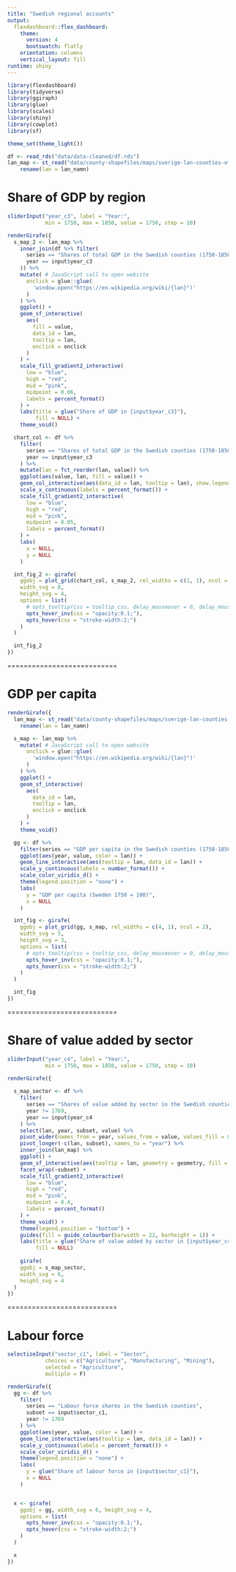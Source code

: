 ```yaml
---
title: "Swedish regional accounts"
output: 
  flexdashboard::flex_dashboard:
    theme: 
      version: 4
      bootswatch: flatly
    orientation: columns
    vertical_layout: fill
runtime: shiny
---
```


```r
library(flexdashboard)
library(tidyverse)
library(ggiraph)
library(glue)
library(scales)
library(shiny)
library(cowplot)
library(sf)

theme_set(theme_light())

df <- read_rds("data/data-cleaned/df.rds")
lan_map <- st_read("data/county-shapefiles/maps/sverige-lan-counties-of-sweden.shp") %>%
    rename(lan = lan_namn)
```

# Share of GDP by region

```r

sliderInput("year_c3", label = "Year:",
            min = 1750, max = 1850, value = 1750, step = 10)

renderGirafe({
  s_map_2 <- lan_map %>%
    inner_join(df %>% filter(
      series == "Shares of total GDP in the Swedish counties (1750-1850)",
      year == input$year_c3
    )) %>%
    mutate( # JavaScript call to open website
      onclick = glue::glue(
        'window.open("https://en.wikipedia.org/wiki/{lan}")'
      )
    ) %>%
    ggplot() +
    geom_sf_interactive(
      aes(
        fill = value,
        data_id = lan,
        tooltip = lan,
        onclick = onclick
      )
    ) +
    scale_fill_gradient2_interactive(
      low = "blue",
      high = "red",
      mid = "pink",
      midpoint = 0.06,
      labels = percent_format()
    ) +
    labs(title = glue("Share of GDP in {input$year_c3}"),
         fill = NULL) +
    theme_void()

  chart_col <- df %>%
    filter(
      series == "Shares of total GDP in the Swedish counties (1750-1850)",
      year == input$year_c3
    ) %>%
    mutate(lan = fct_reorder(lan, value)) %>%
    ggplot(aes(value, lan, fill = value)) +
    geom_col_interactive(aes(data_id = lan, tooltip = lan), show.legend = F) +
    scale_x_continuous(labels = percent_format()) +
    scale_fill_gradient2_interactive(
      low = "blue",
      high = "red",
      mid = "pink",
      midpoint = 0.05,
      labels = percent_format()
    ) +
    labs(
      x = NULL,
      y = NULL
    )

  int_fig_2 <- girafe(
    ggobj = plot_grid(chart_col, s_map_2, rel_widths = c(1, 1), ncol = 2),
    width_svg = 8,
    height_svg = 4,
    options = list(
      # opts_tooltip(css = tooltip_css, delay_mouseover = 0, delay_mouseout = 0),
      opts_hover_inv(css = "opacity:0.1;"),
      opts_hover(css = "stroke-width:2;")
    )
  )

  int_fig_2
})
```

===========================

# GDP per capita

```r
renderGirafe({
  lan_map <- st_read("data/county-shapefiles/maps/sverige-lan-counties-of-sweden.shp") %>%
    rename(lan = lan_namn)

  s_map <- lan_map %>%
    mutate( # JavaScript call to open website
      onclick = glue::glue(
        'window.open("https://en.wikipedia.org/wiki/{lan}")'
      )
    ) %>%
    ggplot() +
    geom_sf_interactive(
      aes(
        data_id = lan,
        tooltip = lan,
        onclick = onclick
      )
    ) +
    theme_void()

  gg <- df %>%
    filter(series == "GDP per capita in the Swedish counties (1750-1850, Sweden=100)") %>%
    ggplot(aes(year, value, color = lan)) +
    geom_line_interactive(aes(tooltip = lan, data_id = lan)) +
    scale_y_continuous(labels = number_format()) +
    scale_color_viridis_d() +
    theme(legend.position = "none") +
    labs(
      y = "GDP per capita (Sweden 1750 = 100)",
      x = NULL
    )

  int_fig <- girafe(
    ggobj = plot_grid(gg, s_map, rel_widths = c(4, 1), ncol = 2),
    width_svg = 5,
    height_svg = 3,
    options = list(
      # opts_tooltip(css = tooltip_css, delay_mouseover = 0, delay_mouseout = 0),
      opts_hover_inv(css = "opacity:0.1;"),
      opts_hover(css = "stroke-width:2;")
    )
  )

  int_fig
})
```

===========================

# Share of value added by sector

```r

sliderInput("year_c4", label = "Year:",
            min = 1750, max = 1850, value = 1750, step = 10)

renderGirafe({
    
  s_map_sector <- df %>%
    filter(
      series == "Shares of value added by sector in the Swedish counties, (1750-1850)",
      year != 1769,
      year == input$year_c4
    ) %>%
    select(lan, year, subset, value) %>%
    pivot_wider(names_from = year, values_from = value, values_fill = 0) %>%
    pivot_longer(-c(lan, subset), names_to = "year") %>%
    inner_join(lan_map) %>%
    ggplot() +
    geom_sf_interactive(aes(tooltip = lan, geometry = geometry, fill = value)) +
    facet_wrap(~subset) +
    scale_fill_gradient2_interactive(
      low = "blue",
      high = "red",
      mid = "pink",
      midpoint = 0.4,
      labels = percent_format()
    ) +
    theme_void() +
    theme(legend.position = "bottom") +
    guides(fill = guide_colourbar(barwidth = 22, barheight = 1)) +
    labs(title = glue("Share of value added by sector in {input$year_c4}"),
         fill = NULL)
    
    girafe(
    ggobj = s_map_sector,
    width_svg = 6,
    height_svg = 4
  )
})


```

===========================

# Labour force

```r
selectizeInput("sector_c1", label = "Sector",
            choices = c("Agriculture", "Manufacturing", "Mining"), 
            selected = "Agriculture",
            multiple = F)

renderGirafe({
  gg <- df %>%
    filter(
      series == "Labour force shares in the Swedish counties",
      subset == input$sector_c1,
      year != 1769
    ) %>%
    ggplot(aes(year, value, color = lan)) +
    geom_line_interactive(aes(tooltip = lan, data_id = lan)) +
    scale_y_continuous(labels = percent_format()) +
    scale_color_viridis_d() +
    theme(legend.position = "none") +
    labs(
      y = glue("Share of labour force in {input$sector_c1}"),
      x = NULL
    )


  x <- girafe(
    ggobj = gg, width_svg = 6, height_svg = 4,
    options = list(
      opts_hover_inv(css = "opacity:0.1;"),
      opts_hover(css = "stroke-width:2;")
    )
  )

  x
})

```

